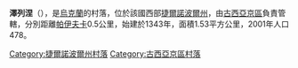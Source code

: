 {{coord|49|18|41|N|26|6|10|E|scale:30000|display=title}}

'''澤列涅'''（{{lang-uk|Зелене}}），是[[烏克蘭|烏克蘭]]的村落，位於該國西部[[捷爾諾波爾州|捷爾諾波爾州]]，由[[古西亞京區|古西亞京區]]負責管轄，分別距離[[帕伊夫卡|帕伊夫卡]]0.5公里，始建於1343年，面積1.53平方公里，2001年人口478。

{{DEFAULTSORT:Зелене}}
[[Category:捷爾諾波爾州村落|Category:捷爾諾波爾州村落]]
[[Category:古西亞京區村落|Category:古西亞京區村落]]


{{Ternopil-geo-stub}}